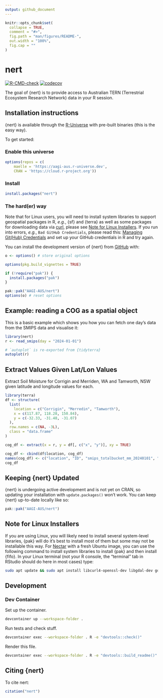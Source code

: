 ```yaml
---
output: github_document
---
```


<!-- README.md is generated from README.Rmd. Please edit that file -->

```r
knitr::opts_chunk$set(
  collapse = TRUE,
  comment = "#>",
  fig.path = "man/figures/README-",
  out.width = "100%",
  fig.cap = ""
)
```

# nert

<!-- badges: start -->
[![R-CMD-check](https://github.com/AAGI-AUS/nert/actions/workflows/R-CMD-check.yaml/badge.svg)](https://github.com/AAGI-AUS/nert/actions/workflows/R-CMD-check.yaml)
[![codecov](https://codecov.io/gh/AAGI-AUS/nert/graph/badge.svg?token=WgBeTrqQnQ)](https://codecov.io/gh/AAGI-AUS/nert)
<!-- badges: end -->

The goal of {nert} is to provide access to Australian TERN (Terrestrial Ecosystem Research Network) data in your R session.

## Installation instructions

{nert} is available through the [R-Universe](https://r-universe.dev/search) with pre-built binaries (this is the easy way).

To get started:

### Enable this universe

```r
options(repos = c(
    maelle = 'https://aagi-aus.r-universe.dev',
    CRAN = 'https://cloud.r-project.org'))
```

### Install

```r
install.packages("nert")
```

### The hard(er) way

Note that for Linux users, you will need to install system libraries to support geospatial packages in R, _e.g._, {sf} and {terra} as well as some packages for downloading data via [curl](https://curl.se/download.html), please see [Note for Linux Installers](#Note-for-Linux-Installers).
If you run into errors, _e.g._, `Bad GitHub Credentials`, please read this: [Managing Git(Hub) Credentials](https://usethis.r-lib.org/articles/git-credentials.html) and set up your GitHub credentials in R and try again.

You can install the development version of {nert} from [GitHub](https://github.com/AAGI-AUS/nert) with:

```r
o <- options() # store original options

options(pkg.build_vignettes = TRUE)

if (!require("pak")) {
  install.packages("pak")
}

pak::pak("AAGI-AUS/nert")
options(o) # reset options
```

## Example: reading a COG as a spatial object

This is a basic example which shows you how you can fetch one day's data from the SMIPS data and visualise it:

```r
library(nert)
r <- read_smips(day = "2024-01-01")

# `autoplot` is re-exported from {tidyterra}
autoplot(r)
```

## Extract Values Given Lat/Lon Values

Extract Soil Moisture for Corrigin and Merriden, WA and Tamworth, NSW given latitude and longitude values for each.

```r
library(terra)
df <- structure(
  list(
    location = c("Corrigin", "Merredin", "Tamworth"),
    x = c(117.87, 118.28, 150.84),
    y = c(-32.33, -31.48, -31.07)
  ),
  row.names = c(NA, -3L),
  class = "data.frame"
)

cog_df <- extract(x = r, y = df[, c("x", "y")], xy = TRUE)

cog_df <- cbind(df$location, cog_df)
names(cog_df) <- c("location", "ID", "smips_totalbucket_mm_20240101", "x", "y")
cog_df
```

## Keeping {nert} Updated 

{nert} is undergoing active development and is not yet on CRAN, so updating your installation with `update.packages()` won't work.
You can keep {nert} up-to-date locally like so:

```r
pak::pak("AAGI-AUS/nert")
```

## Note for Linux Installers

If you are using Linux, you will likely need to install several system-level libraries, {pak} will do it's best to install most of them but some may not be installable this way.
For [Nectar](https://ardc.edu.au/services/ardc-nectar-research-cloud/) with a fresh Ubuntu image, you can use the following command to install system libraries to install {pak} and then install {fifo}.
In your Linux terminal (not your R console, the "terminal" tab in RStudio should do here in most cases) type:

```bash
sudo apt update && sudo apt install libcurl4-openssl-dev libgdal-dev gdal-bin libgeos-dev libproj-dev libsqlite3-dev libudunits2-dev libxml2-dev
```

## Development

### Dev Container

Set up the container.

```bash
devcontainer up --workspace-folder .
```

Run tests and check stuff.

```bash
devcontainer exec --workspace-folder . R -e "devtools::check()"
```

Render this file.

```bash
devcontainer exec --workspace-folder . R -e "devtools::build_readme()"
```

## Citing {nert}

To cite nert:

```r
citation("nert")
```
